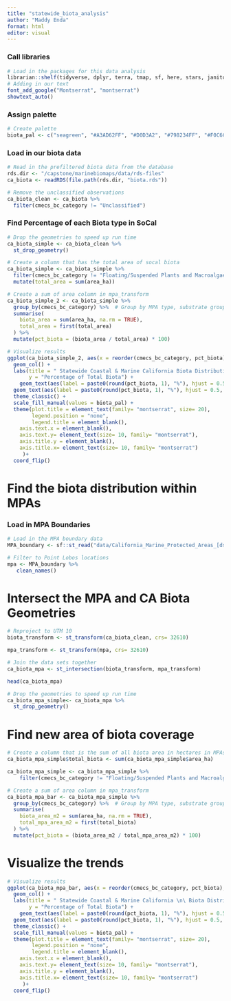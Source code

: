 ```yaml
---
title: "statewide_biota_analysis"
author: "Maddy Enda"
format: html
editor: visual
---
```


### Call libraries

```r
# Load in the packages for this data analysis
librarian::shelf(tidyverse, dplyr, terra, tmap, sf, here, stars, janitor, units, showtext)
# Adding in our text
font_add_google("Montserrat", "montserrat")
showtext_auto()
```

### Assign palette

```r
# Create palette
biota_pal <- c("seagreen", "#A3AD62FF", "#D0D3A2", "#798234FF", "#F0C6C3FF", "#DF91A3FF", "#D46780FF" )
```

### Load in our biota data

```r
# Read in the prefiltered biota data from the database
rds.dir <- "/capstone/marinebiomaps/data/rds-files"
ca_biota <- readRDS(file.path(rds.dir, "biota.rds"))
```

```r
# Remove the unclassified observations
ca_biota_clean <- ca_biota %>%
  filter(cmecs_bc_category != "Unclassified")
```

### Find Percentage of each Biota type in SoCal

```r
# Drop the geometries to speed up run time
ca_biota_simple <- ca_biota_clean %>%
  st_drop_geometry()
```

```r
# Create a column that has the total area of socal biota
ca_biota_simple <- ca_biota_simple %>%
  filter(cmecs_bc_category != "Floating/Suspended Plants and Macroalgae") %>%
  mutate(total_area = sum(area_ha))

# Create a sum of area column in mpa_transform
ca_biota_simple_2 <- ca_biota_simple %>%
  group_by(cmecs_bc_category) %>%  # Group by MPA type, substrate group
  summarise(
    biota_area = sum(area_ha, na.rm = TRUE),  
    total_area = first(total_area)  
  ) %>%
  mutate(pct_biota = (biota_area / total_area) * 100)
```

```r
# Visualize results
ggplot(ca_biota_simple_2, aes(x = reorder(cmecs_bc_category, pct_biota), y = pct_biota, fill = cmecs_bc_category)) +
  geom_col() +
  labs(title = " Statewide Coastal & Marine California Biota Distribution",
       y = "Percentage of Total Biota") +
    geom_text(aes(label = paste0(round(pct_biota, 1), "%"), hjust = 0.5, vjust = 0.01, size= 4, family= "montserrat"),) +  
  geom_text(aes(label = paste0(round(pct_biota, 1), "%"), hjust = 0.5, vjust = 0.01, size= 4, family= "montserrat")) +
  theme_classic() +
  scale_fill_manual(values = biota_pal) +
  theme(plot.title = element_text(family= "montserrat", size= 20),
        legend.position = "none",
        legend.title = element_blank(),
    axis.text.x = element_blank(),
    axis.text.y= element_text(size= 10, family= "montserrat"),
    axis.title.y = element_blank(),
    axis.title.x= element_text(size= 10, family= "montserrat")
     )+
  coord_flip()
```

# Find the biota distribution within MPAs

### Load in MPA Boundaries

```r
# Load in the MPA boundary data
MPA_boundary <- sf::st_read("data/California_Marine_Protected_Areas_[ds582]")

# Filter to Point Lobos locations
mpa <- MPA_boundary %>%
   clean_names()
```
# Intersect the MPA and CA Biota Geometries
```r
# Reproject to UTM 10
biota_transform <- st_transform(ca_biota_clean, crs= 32610)

mpa_transform <- st_transform(mpa, crs= 32610)
```

```r
# Join the data sets together
ca_biota_mpa <- st_intersection(biota_transform, mpa_transform)
```


```r
head(ca_biota_mpa)
```

```r
# Drop the geometries to speed up run time
ca_biota_mpa_simple<- ca_biota_mpa %>%
  st_drop_geometry()
```


# Find new area of biota coverage

```r
# Create a column that is the sum of all biota area in hectares in MPAs
ca_biota_mpa_simple$total_biota <- sum(ca_biota_mpa_simple$area_ha)

ca_biota_mpa_simple <- ca_biota_mpa_simple %>%
    filter(cmecs_bc_category != "Floating/Suspended Plants and Macroalgae") 

# Create a sum of area column in mpa_transform
ca_biota_mpa_bar <- ca_biota_mpa_simple %>%
  group_by(cmecs_bc_category) %>%  # Group by MPA type, substrate group
  summarise(
    biota_area_m2 = sum(area_ha, na.rm = TRUE),  
    total_mpa_area_m2 = first(total_biota)  
  ) %>%
  mutate(pct_biota = (biota_area_m2 / total_mpa_area_m2) * 100) 
```

# Visualize the trends
```r
# Visualize results
ggplot(ca_biota_mpa_bar, aes(x = reorder(cmecs_bc_category, pct_biota), y = pct_biota, fill = cmecs_bc_category)) +
  geom_col() +
  labs(title = " Statewide Coastal & Marine California \n\ Biota Distribution Within MPAs",
       y = "Percentage of Total Biota") +
    geom_text(aes(label = paste0(round(pct_biota, 1), "%"), hjust = 0.5, vjust = 0.01, size= 4, family= "montserrat"),) +  
  geom_text(aes(label = paste0(round(pct_biota, 1), "%"), hjust = 0.5, vjust = 0.01, size= 4, family= "montserrat")) +
  theme_classic() +
  scale_fill_manual(values = biota_pal) +
  theme(plot.title = element_text(family= "montserrat", size= 20),
        legend.position = "none",
        legend.title = element_blank(),
    axis.text.x = element_blank(),
    axis.text.y= element_text(size= 10, family= "montserrat"),
    axis.title.y = element_blank(),
    axis.title.x= element_text(size= 10, family= "montserrat")
     )+
  coord_flip()
```

